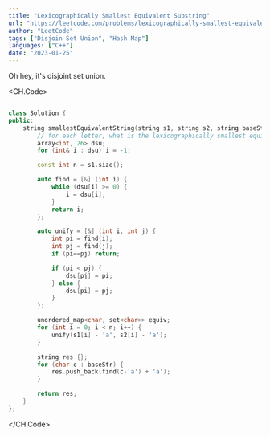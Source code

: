 ```yaml
---
title: "Lexicographically Smallest Equivalent Substring"
url: "https://leetcode.com/problems/lexicographically-smallest-equivalent-string"
author: "LeetCode"
tags: ["Disjoin Set Union", "Hash Map"]
languages: ["C++"]
date: "2023-01-25"
---
```


Oh hey, it's disjoint set union.

<CH.Code>

```cpp None.cpp

class Solution {
public:
    string smallestEquivalentString(string s1, string s2, string baseStr) {
        // for each letter, what is the lexicographically smallest equivalent letter?
        array<int, 26> dsu;
        for (int& i : dsu) i = -1;

        const int n = s1.size();

        auto find = [&] (int i) {
            while (dsu[i] >= 0) {
                i = dsu[i];
            }
            return i;
        };

        auto unify = [&] (int i, int j) {
            int pi = find(i);
            int pj = find(j);
            if (pi==pj) return;

            if (pi < pj) {
                dsu[pj] = pi;
            } else {
                dsu[pi] = pj;
            }
        };

        unordered_map<char, set<char>> equiv;
        for (int i = 0; i < n; i++) {
            unify(s1[i] - 'a', s2[i] - 'a');
        }

        string res {};
        for (char c : baseStr) {
            res.push_back(find(c-'a') + 'a');
        }

        return res;
    }
};
```

</CH.Code>
